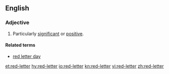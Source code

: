 ==English==

===Adjective===
{{en-adj|-}}

#Particularly [[significant]] or [[positive]].

====Related terms====
*[[red letter day]]

[[et:red-letter]]
[[hy:red-letter]]
[[io:red-letter]]
[[kn:red-letter]]
[[vi:red-letter]]
[[zh:red-letter]]